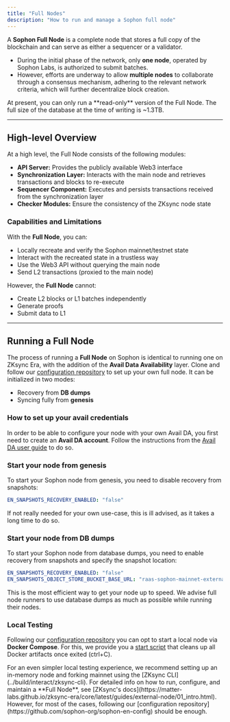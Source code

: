```yaml
---
title: "Full Nodes"
description: "How to run and manage a Sophon full node"
---
```


A **Sophon Full Node** is a complete node that stores a full copy of the blockchain and can serve as either a sequencer or a validator.

- During the initial phase of the network, only **one node**, operated by Sophon Labs, is authorized to submit batches.
- However, efforts are underway to allow **multiple nodes** to collaborate through a consensus mechanism, adhering to the relevant network criteria, which will further decentralize block creation.

<Tip>
  At present, you can only run a **read-only** version of the Full Node. The full size of the database at the time of writing is ~1.3TB.
</Tip>

---

## High-level Overview

At a high level, the Full Node consists of the following modules:

- **API Server:** Provides the publicly available Web3 interface
- **Synchronization Layer:** Interacts with the main node and retrieves transactions and blocks to re-execute
- **Sequencer Component:** Executes and persists transactions received from the synchronization layer
- **Checker Modules:** Ensure the consistency of the ZKsync node state

### Capabilities and Limitations

With the **Full Node**, you can:

- Locally recreate and verify the Sophon mainnet/testnet state
- Interact with the recreated state in a trustless way
- Use the Web3 API without querying the main node
- Send L2 transactions (proxied to the main node)

However, the **Full Node** cannot:

- Create L2 blocks or L1 batches independently
- Generate proofs
- Submit data to L1

---

## Running a Full Node

The process of running a **Full Node** on Sophon is identical to running one on ZKsync Era, with the addition of the **Avail Data Availability** layer. Clone and follow our [configuration repository](https://github.com/sophon-org/sophon-en-config) to set up your own full node. It can be initialized in two modes:

- Recovery from **DB dumps**
- Syncing fully from **genesis**

### How to set up your avail credentials

In order to be able to configure your node with your own Avail DA, you first need to create an **Avail DA account**. Follow the instructions from the [<u>Avail DA user guide</u>](https://docs.availproject.org/user-guides/accounts) to do so.

### Start your node from genesis

To start your Sophon node from genesis, you need to disable recovery from snapshots:

```yaml
EN_SNAPSHOTS_RECOVERY_ENABLED: "false"
```

<Warning>
  If not really needed for your own use-case, this is ill advised, as it takes a long time to do so.
</Warning>

### Start your node from DB dumps

To start your Sophon node from database dumps, you need to enable recovery from snapshots and specify the snapshot location:

```yaml
EN_SNAPSHOTS_RECOVERY_ENABLED: "false"
EN_SNAPSHOTS_OBJECT_STORE_BUCKET_BASE_URL: "raas-sophon-mainnet-external-node-snapshots"
```

<Check>
  This is the most efficient way to get your node up to speed. We advise full node runners to use database dumps as much as possible while running their nodes.
</Check>

### Local Testing

Following our [configuration repository](https://github.com/sophon-org/sophon-en-config) you can opt to start a local node via **Docker Compose**. For this, we provide you a [start script](https://github.com/sophon-org/sophon-en-config/blob/main/scripts/start_node.sh) that cleans up all Docker artifacts once exited (ctrl\+C).

<Tip>
  For an even simpler local testing experience, we recommend setting up an in-memory node and forking mainnet using the [ZKsync CLI](../build/interact/zksync-cli).
</Tip>

<Note>
  For detailed info on how to run, configure, and maintain a **Full Node**, see [ZKsync's docs](https://matter-labs.github.io/zksync-era/core/latest/guides/external-node/01_intro.html). However, for most of the cases, following our [configuration repository](https://github.com/sophon-org/sophon-en-config) should be enough.
</Note>